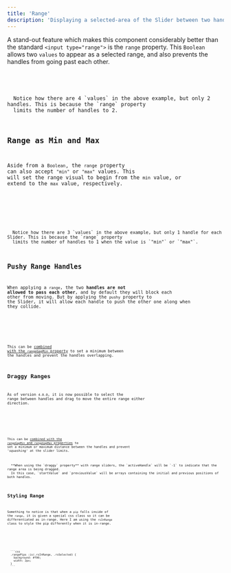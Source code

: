 ```yaml
---
title: 'Range'
description: 'Displaying a selected-area of the Slider between two handles'
---
```












A stand-out feature which makes this component considerably better than the standard `<input type="range">` is 
the `range` property. This `Boolean` allows two `values` to appear as a selected range, and also prevents the handles from going past each other.

<Demo name="Range as a Boolean" client:visible>
  <Range client:visible />
  <Code slot="svelte" code={cleanImport(RangeRaw)} lang="svelte" />
</Demo>

<Note type="alert">
  Notice how there are 4 `values` in the above example, but only 2 handles. This is because the `range` property
  limits the number of handles to 2.
</Note>






## Range as Min and Max

Aside from a `Boolean`, the `range` property can also accept `"min"` or `"max"` values. This will
set the range visual to begin from the `min` value, or extend to the `max` value, respectively.

<Demo name="min/max range" client:visible>
  <RangeMinMax client:visible />
  <Code slot="svelte" code={cleanImport(RangeMinMaxRaw)} lang="svelte" />
</Demo>

<Note type="alert">
  Notice how there are 3 `values` in the above example, but only 1 handle for each Slider. This is because the `range` property
  limits the number of handles to 1 when the value is `"min"` or `"max"`.
</Note>






## Pushy Range Handles

When applying a `range`, the two **handles are not allowed to pass each other**, and by default they will block each other from moving. 
But by applying the `pushy` property to the Slider, it will allow each handle to push the other one along when they collide.

<Demo name="Pushy vs. Regular" client:visible>
  <Pushy client:visible />
  <Code slot="svelte" code={cleanImport(PushyRaw)} lang="svelte" />
</Demo>

<Info>This can be [combined with the `rangeGapMin` property](../range-gaps/#pushy-with-gap) to 
set a minimum between the handles and prevent the handles overlapping.</Info>





## Draggy Ranges

As of version `4.0.0`, it is now possible to select the range between handles and
drag to move the entire range either direction.

<Demo name="Draggy vs. Regular" client:visible>
  <Draggy client:visible />
  <Code slot="svelte" code={cleanImport(DraggyRaw)} lang="svelte" />
</Demo>

<Info>This can be [combined with the `rangeGapMin` and `rangeGapMax` properties](../range-gaps#draggy-range-handles) to 
set a minimum or maximum distance between the handles and prevent _'squashing'_ at the slider limits.</Info>

<Note type="alert" title="Draggy events">
  **When using the `draggy` property** with range sliders, the `activeHandle` will be `-1` to indicate that the range area is being dragged.
  In this case, `startValue` and `previousValue` will be arrays containing the initial and previous positions of both handles.
</Note>



## Styling Range

Something to notice is that when a `pip` falls inside of the `range`, it is given a special
css class so it can be differentiated as in-range. Here I am using the `rsInRange` class to
style the pip differently when it is in-range.

<Demo name="In-Range css style" client:visible>
  <InRangeCss client:visible />
  <Code slot="svelte" code={cleanImport(InRangeCssRaw)} lang="svelte" />
  <div slot="css">
  ```css
  .rangePips :is(.rsInRange, .rsSelected) {
    background: #f00;
    width: 2px;
  }
  ```
  </div>
</Demo>
